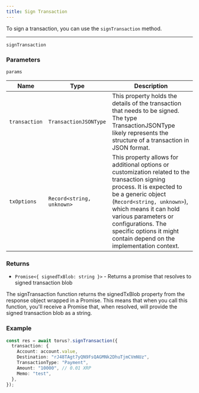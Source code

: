```yaml
---
title: Sign Transaction
---
```


To sign a transaction, you can use the `signTransaction` method.

---

`signTransaction`

### Parameters

`params`

| Name          | Type                      | Description                                                                                                                                                                                                                                                                                                           |
| ------------- | ------------------------- | --------------------------------------------------------------------------------------------------------------------------------------------------------------------------------------------------------------------------------------------------------------------------------------------------------------------- |
| `transaction` | `TransactionJSONType`     | This property holds the details of the transaction that needs to be signed. The type TransactionJSONType likely represents the structure of a transaction in JSON format.                                                                                                                                             |
| `txOptions`   | `Record<string, unknown>` | This property allows for additional options or customization related to the transaction signing process. It is expected to be a generic object (`Record<string, unknown>`), which means it can hold various parameters or configurations. The specific options it might contain depend on the implementation context. |

### Returns

- `Promise<{ signedTxBlob: string }>` - Returns a promise that resolves to signed transaction blob

The signTransaction function returns the signedTxBlob property from the response object wrapped in a Promise. This means that when you call this function, you'll receive a Promise that, when resolved, will provide the signed transaction blob as a string.

### Example

```typescript
const res = await torus?.signTransaction({
  transaction: {
    Account: account.value,
    Destination: "rJ48TAgt7yQN9FsQAGMNk2DhuTjmCVmNUz",
    TransactionType: "Payment",
    Amount: "10000", // 0.01 XRP
    Memo: "test",
  },
});
```
